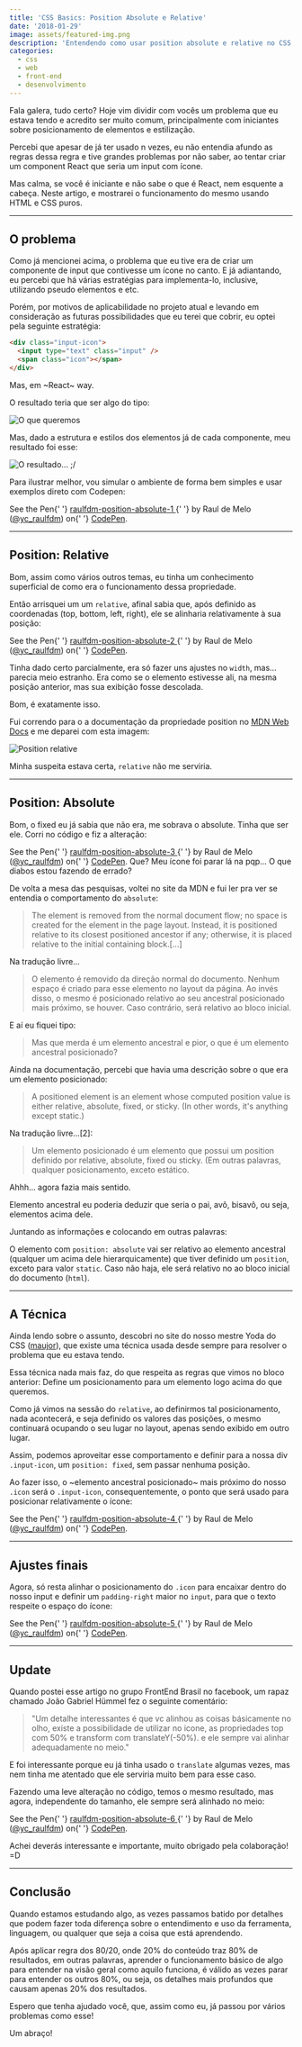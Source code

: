```yaml
---
title: 'CSS Basics: Position Absolute e Relative'
date: '2018-01-29'
image: assets/featured-img.png
description: 'Entendendo como usar position absolute e relative no CSS'
categories:
  - css
  - web
  - front-end
  - desenvolvimento
---
```


Fala galera, tudo certo? Hoje vim dividir com vocês um problema que eu estava tendo e acredito ser muito comum, principalmente com iniciantes sobre posicionamento de elementos e estilização.

Percebi que apesar de já ter usado n vezes, eu não entendia afundo as regras dessa regra e tive grandes problemas por não saber, ao tentar criar um component React que seria um input com ícone.

Mas calma, se você é iniciante e não sabe o que é React, nem esquente a cabeça. Neste artigo, e mostrarei o funcionamento do mesmo usando HTML e CSS puros.

---

## O problema

Como já mencionei acima, o problema que eu tive era de criar um componente de input que contivesse um ícone no canto. E já adiantando, eu percebi que há várias estratégias para implementa-lo, inclusive, utilizando pseudo elementos e etc.

Porém, por motivos de aplicabilidade no projeto atual e levando em consideração as futuras possibilidades que eu terei que cobrir, eu optei pela seguinte estratégia:

```html
<div class="input-icon">
  <input type="text" class="input" />
  <span class="icon"></span>
</div>
```

Mas, em ~React~ way.

O resultado teria que ser algo do tipo:

![O que queremos](./assets/expected-result.png)

Mas, dado a estrutura e estilos dos elementos já de cada componente, meu resultado foi esse:

![O resultado... ;/](./assets/first-trial.png)

Para ilustrar melhor, vou simular o ambiente de forma bem simples e usar exemplos direto com Codepen:

<CodePen src="https://codepen.io/yc_raulfdm/embed/MrRdXe?height=265&theme-id=dark&default-tab=result">
  See the Pen{' '}
  <a href="https://codepen.io/yc_raulfdm/pen/MrRdXe">
    raulfdm-position-absolute-1
  </a>{' '}
  by Raul de Melo (<a href="https://codepen.io/yc_raulfdm">@yc_raulfdm</a>) on{' '}
  <a href="https://codepen.io">CodePen</a>.
</CodePen>

---

## Position: Relative

Bom, assim como vários outros temas, eu tinha um conhecimento superficial de como era o funcionamento dessa propriedade.

Então arrisquei um um `relative`, afinal sabia que, após definido as coordenadas (top, bottom, left, right), ele se alinharia relativamente à sua posição:

<CodePen src="https://codepen.io/yc_raulfdm/embed/aExrPL?height=380&theme-id=dark&default-tab=result">
  See the Pen{' '}
  <a href="https://codepen.io/yc_raulfdm/pen/aExrPL">
    raulfdm-position-absolute-2
  </a>{' '}
  by Raul de Melo (<a href="https://codepen.io/yc_raulfdm">@yc_raulfdm</a>) on{' '}
  <a href="https://codepen.io">CodePen</a>.
</CodePen>

Tinha dado certo parcialmente, era só fazer uns ajustes no `width`, mas… parecia meio estranho. Era como se o elemento estivesse ali, na mesma posição anterior, mas sua exibição fosse descolada.

Bom, é exatamente isso.

Fui correndo para o a documentação da propriedade position no [MDN Web Docs](https://developer.mozilla.org/en-US/docs/Web/CSS/position) e me deparei com esta imagem:

![Position relative](./assets/position-relative.png)

Minha suspeita estava certa, `relative` não me serviria.

---

## Position: Absolute

Bom, o fixed eu já sabia que não era, me sobrava o absolute. Tinha que ser ele. Corri no código e fiz a alteração:

<CodePen src="https://codepen.io/yc_raulfdm/embed/eyoaqW?height=265&theme-id=dark&default-tab=result">
  See the Pen{' '}
  <a href="https://codepen.io/yc_raulfdm/pen/eyoaqW">
    raulfdm-position-absolute-3
  </a>{' '}
  by Raul de Melo (<a href="https://codepen.io/yc_raulfdm">@yc_raulfdm</a>) on{' '}
  <a href="https://codepen.io">CodePen</a>.
</CodePen>

<BigQuote>
  Que? Meu ícone foi parar lá na pqp… O que diabos estou fazendo de errado?
</BigQuote>

De volta a mesa das pesquisas, voltei no site da MDN e fui ler pra ver se entendia o comportamento do `absolute`:

> The element is removed from the normal document flow; no space is created for the element in the page layout. Instead, it is positioned relative to its closest positioned ancestor if any; otherwise, it is placed relative to the initial containing block.[...]

Na tradução livre…

> O elemento é removido da direção normal do documento. Nenhum espaço é criado para esse elemento no layout da página. Ao invés disso, o mesmo é posicionado relativo ao seu ancestral posicionado mais próximo, se houver. Caso contrário, será relativo ao bloco inicial.

E aí eu fiquei tipo:

<Gif
  src="https://media.giphy.com/media/tu54GM19sqJOw/giphy.gif"
  caption="whaaat"
/>

> Mas que merda é um elemento ancestral e pior, o que é um elemento ancestral posicionado?

Ainda na documentação, percebi que havia uma descrição sobre o que era um elemento posicionado:

> A positioned element is an element whose computed position value is either relative, absolute, fixed, or sticky. (In other words, it's anything except static.)

Na tradução livre…[2]:

> Um elemento posicionado é um elemento que possui um position definido por relative, absolute, fixed ou sticky. (Em outras palavras, qualquer posicionamento, exceto estático.

Ahhh… agora fazia mais sentido.

Elemento ancestral eu poderia deduzir que seria o pai, avô, bisavô, ou seja, elementos acima dele.

Juntando as informações e colocando em outras palavras:

O elemento com `position: absolute` vai ser relativo ao elemento ancestral (qualquer um acima dele hierarquicamente) que tiver definido um `position`, exceto para valor `static`. Caso não haja, ele será relativo no ao bloco inicial do documento (`html`).

<Gif
  src="https://media.giphy.com/media/xT0xeJpnrWC4XWblEk/giphy.gif"
  caption="wooooaaahhh"
/>

---

## A Técnica

Ainda lendo sobre o assunto, descobri no site do nosso mestre Yoda do CSS ([maujor](https://medium.com/@maujor_67380)), que existe uma técnica usada desde sempre para resolver o problema que eu estava tendo.

Essa técnica nada mais faz, do que respeita as regras que vimos no bloco anterior: Define um posicionamento para um elemento logo acima do que queremos.

Como já vimos na sessão do `relative`, ao definirmos tal posicionamento, nada acontecerá, e seja definido os valores das posições, o mesmo continuará ocupando o seu lugar no layout, apenas sendo exibido em outro lugar.

Assim, podemos aproveitar esse comportamento e definir para a nossa div `.input-icon`, um `position: fixed`, sem passar nenhuma posição.

Ao fazer isso, o ~elemento ancestral posicionado~ mais próximo do nosso `.icon` será o `.input-icon`, consequentemente, o ponto que será usado para posicionar relativamente o ícone:

<CodePen src="https://codepen.io/yc_raulfdm/embed/eyoweV?height=265&theme-id=dark&default-tab=result">
  See the Pen{' '}
  <a href="https://codepen.io/yc_raulfdm/pen/eyoweV">
    raulfdm-position-absolute-4
  </a>{' '}
  by Raul de Melo (<a href="https://codepen.io/yc_raulfdm">@yc_raulfdm</a>) on{' '}
  <a href="https://codepen.io">CodePen</a>.
</CodePen>

---

## Ajustes finais

Agora, só resta alinhar o posicionamento do `.icon` para encaixar dentro do nosso input e definir um `padding-right` maior no `input`, para que o texto respeite o espaço do ícone:

<CodePen src="https://codepen.io/yc_raulfdm/embed/opOrEO?height=265&theme-id=dark&default-tab=result">
  See the Pen{' '}
  <a href="https://codepen.io/yc_raulfdm/pen/opOrEO">
    raulfdm-position-absolute-5
  </a>{' '}
  by Raul de Melo (<a href="https://codepen.io/yc_raulfdm">@yc_raulfdm</a>) on{' '}
  <a href="https://codepen.io">CodePen</a>.
</CodePen>

---

## Update

Quando postei esse artigo no grupo FrontEnd Brasil no facebook, um rapaz chamado João Gabriel Hümmel fez o seguinte comentário:

> "Um detalhe interessantes é que vc alinhou as coisas básicamente no olho, existe a possibilidade de utilizar no icone, as propriedades top com 50% e transform com translateY(-50%). e ele sempre vai alinhar adequadamente no meio."

E foi interessante porque eu já tinha usado o `translate` algumas vezes, mas nem tinha me atentado que ele serviria muito bem para esse caso.

Fazendo uma leve alteração no código, temos o mesmo resultado, mas agora, independente do tamanho, ele sempre será alinhado no meio:

<CodePen src="https://codepen.io/yc_raulfdm/embed/QQbbJg?height=265&theme-id=dark&default-tab=result">
  See the Pen{' '}
  <a href="https://codepen.io/yc_raulfdm/pen/QQbbJg">
    raulfdm-position-absolute-6
  </a>{' '}
  by Raul de Melo (<a href="https://codepen.io/yc_raulfdm">@yc_raulfdm</a>) on{' '}
  <a href="https://codepen.io">CodePen</a>.
</CodePen>

Achei deverás interessante e importante, muito obrigado pela colaboração! =D

---

## Conclusão

Quando estamos estudando algo, as vezes passamos batido por detalhes que podem fazer toda diferença sobre o entendimento e uso da ferramenta, linguagem, ou qualquer que seja a coisa que está aprendendo.

Após aplicar regra dos 80/20, onde 20% do conteúdo traz 80% de resultados, em outras palavras, aprender o funcionamento básico de algo para entender na visão geral como aquilo funciona, é válido as vezes parar para entender os outros 80%, ou seja, os detalhes mais profundos que causam apenas 20% dos resultados.

Espero que tenha ajudado você, que, assim como eu, já passou por vários problemas como esse!

Um abraço!
